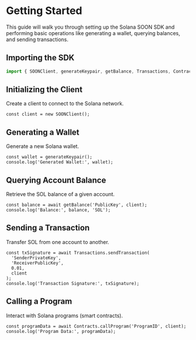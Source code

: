 # Getting Started

This guide will walk you through setting up the Solana SOON SDK and performing basic operations like generating a wallet, querying balances, and sending transactions.

## Importing the SDK
```javascript
import { SOONClient, generateKeypair, getBalance, Transactions, Contracts } from 'solana-soon-sdk';
```

## Initializing the Client
Create a client to connect to the Solana network.

```
const client = new SOONClient();
```

## Generating a Wallet
Generate a new Solana wallet.

```
const wallet = generateKeypair();
console.log('Generated Wallet:', wallet);
```

## Querying Account Balance
Retrieve the SOL balance of a given account.

```
const balance = await getBalance('PublicKey', client);
console.log('Balance:', balance, 'SOL');
```

## Sending a Transaction
Transfer SOL from one account to another.

```
const txSignature = await Transactions.sendTransaction(
  'SenderPrivateKey',
  'ReceiverPublicKey',
  0.01,
  client
);
console.log('Transaction Signature:', txSignature);
```

## Calling a Program
Interact with Solana programs (smart contracts).

```
const programData = await Contracts.callProgram('ProgramID', client);
console.log('Program Data:', programData);
```


